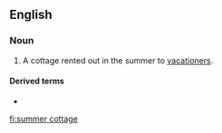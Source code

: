 ==English==

===Noun===
{{en-noun|head=[[summer]] [[cottage]]}}

# {{label|en|Canada|US}} A cottage rented out in the summer to [[vacationer]]s.

====Derived terms====
* {{l|en|summer cottager}}

[[fi:summer cottage]]